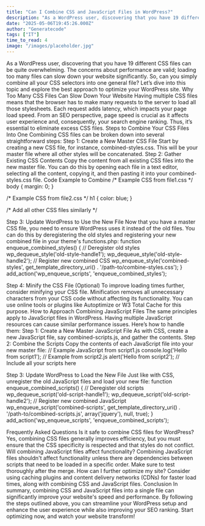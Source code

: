 ```yaml
---
title: "Can I Combine CSS and JavaScript Files in WordPress?"
description: "As a WordPress user, discovering that you have 19 different CSS files can be quite overwhelming. The concerns about performance are valid; loading too many files can slow down your website significant"
date: "2025-05-06T19:45:26.000Z"
author: "Generatecode"
tags: ["IT"]
time_to_read: 4
image: "/images/placeholder.jpg"
---
```


As a WordPress user, discovering that you have 19 different CSS files can be quite overwhelming. The concerns about performance are valid; loading too many files can slow down your website significantly. So, can you simply combine all your CSS selectors into one general file? Let’s dive into this topic and explore the best approach to optimize your WordPress site.
Why Too Many CSS Files Can Slow Down Your Website
Having multiple CSS files means that the browser has to make many requests to the server to load all those stylesheets. Each request adds latency, which impacts your page load speed. From an SEO perspective, page speed is crucial as it affects user experience and, consequently, your search engine ranking. Thus, it’s essential to eliminate excess CSS files.
Steps to Combine Your CSS Files Into One
Combining CSS files can be broken down into several straightforward steps:
Step 1: Create a New Master CSS File
Start by creating a new CSS file, for instance, combined-styles.css. This will be your master file where all other styles will be concatenated.
Step 2: Gather Existing CSS Contents
Copy the content from all existing CSS files into the new master file. You can do this by opening each file in a text editor, selecting all the content, copying it, and then pasting it into your combined-styles.css file.
Code Example to Combine
/* Example CSS from file1.css */
body {
    margin: 0;
}

/* Example CSS from file2.css */
h1 {
    color: blue;
}

/* Add all other CSS files similarly */

Step 3: Update WordPress to Use the New File
Now that you have a master CSS file, you need to ensure WordPress uses it instead of the old files. You can do this by deregistering the old styles and registering your new combined file in your theme's functions.php:
function enqueue_combined_styles() {
    // Deregister old styles
    wp_dequeue_style('old-style-handle1');
    wp_dequeue_style('old-style-handle2');
    // Register new combined CSS
    wp_enqueue_style('combined-styles', get_template_directory_uri() . '/path-to/combine-styles.css');
}
add_action('wp_enqueue_scripts', 'enqueue_combined_styles');

Step 4: Minify the CSS File (Optional)
To improve loading times further, consider minifying your CSS file. Minification removes all unnecessary characters from your CSS code without affecting its functionality. You can use online tools or plugins like Autoptimize or W3 Total Cache for this purpose.
How to Approach Combining JavaScript Files
The same principles apply to JavaScript files in WordPress. Having multiple JavaScript resources can cause similar performance issues. Here’s how to handle them:
Step 1: Create a New Master JavaScript File
As with CSS, create a new JavaScript file, say combined-scripts.js, and gather the contents.
Step 2: Combine the Scripts
Copy the contents of each JavaScript file into your new master file:
// Example JavaScript from script1.js
console.log('Hello from script1');
// Example from script2.js
alert('Hello from script2');
// Include all your scripts here

Step 3: Update WordPress to Load the New File
Just like with CSS, unregister the old JavaScript files and load your new file:
function enqueue_combined_scripts() {
    // Deregister old scripts
    wp_dequeue_script('old-script-handle1');
    wp_dequeue_script('old-script-handle2');
    // Register new combined JavaScript
    wp_enqueue_script('combined-scripts', get_template_directory_uri() . '/path-to/combined-scripts.js', array('jquery'), null, true);
}
add_action('wp_enqueue_scripts', 'enqueue_combined_scripts');

Frequently Asked Questions
Is it safe to combine CSS files for WordPress?
Yes, combining CSS files generally improves efficiency, but you must ensure that the CSS specificity is respected and that styles do not conflict.
Will combining JavaScript files affect functionality?
Combining JavaScript files shouldn't affect functionality unless there are dependencies between scripts that need to be loaded in a specific order. Make sure to test thoroughly after the merge.
How can I further optimize my site?
Consider using caching plugins and content delivery networks (CDNs) for faster load times, along with combining CSS and JavaScript files.
Conclusion
In summary, combining CSS and JavaScript files into a single file can significantly improve your website's speed and performance. By following the steps outlined above, you can streamline your WordPress setup and enhance the user experience while also improving your SEO ranking. Start optimizing now, and watch your website transform!
